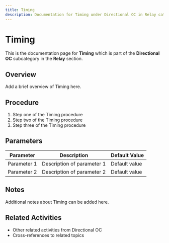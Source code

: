 ```yaml
---
title: Timing
description: Documentation for Timing under Directional OC in Relay category
---
```


# Timing

This is the documentation page for **Timing** which is part of the **Directional OC** subcategory in the **Relay** section.

## Overview

Add a brief overview of Timing here.

## Procedure

1. Step one of the Timing procedure
2. Step two of the Timing procedure
3. Step three of the Timing procedure

## Parameters

| Parameter | Description | Default Value |
|-----------|-------------|---------------|
| Parameter 1 | Description of parameter 1 | Default value |
| Parameter 2 | Description of parameter 2 | Default value |

## Notes

Additional notes about Timing can be added here.

## Related Activities

- Other related activities from Directional OC
- Cross-references to related topics

